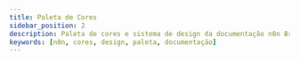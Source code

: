 ---
title: Paleta de Cores
sidebar_position: 2
description: Paleta de cores e sistema de design da documentação n8n Brasil
keywords: [n8n, cores, design, paleta, documentação]
---


<PaletaCoresContent /> 
